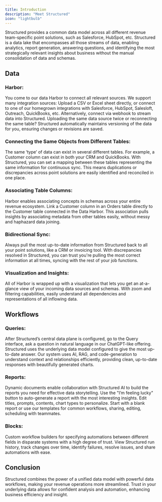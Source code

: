 ```yaml
---
title: Introduction
description: "Meet Structured"
icon: "lightbulb"
---
```


Structured provides a common data model across all different revenue team-specific point solutions, such as Salesforce, HubSpot, etc. Structured is a data lake that encompasses all those streams of data, enabling analytics, report generation, answering questions, and identifying the most strategically relevant insights about business without the manual consolidation of data and schemas.

## Data

### Harbor:

You come to our data Harbor to connect all relevant sources. We support many integration sources: Upload a CSV or Excel sheet directly, or connect to one of our homegrown integrations with Salesforce, HubSpot, Salesloft, Outreach, QuickBooks, etc. Alternatively, connect via webhook to stream data into Structured. Uploading the same data source twice or reconnecting the same table? Structured automatically maintains versioning of the data for you, ensuring changes or revisions are saved.

### Connecting the Same Objects from Different Tables:

The same ‘type’ of data can exist in several different tables. For example, a Customer column can exist in both your CRM and QuickBooks. With Structured, you can set a mapping between these tables representing the same information for continuous sync. This means duplications or discrepancies across point solutions are easily identified and reconciled in one place.

### Associating Table Columns:

Harbor enables associating concepts in schemas across your entire revenue ecosystem. Link a Customer column in an Orders table directly to the Customer table connected in the Data Harbor. This association pulls insights by associating metadata from other tables easily, without messy and haphazard data joining.

### Bidirectional Sync:

Always pull the most up-to-date information from Structured back to all your point solutions, like a CRM or invoicing tool. With discrepancies resolved in Structured, you can trust you're pulling the most correct information at all times, syncing with the rest of your job functions.

### Visualization and Insights:

All of Harbor is wrapped up with a visualization that lets you get an at-a-glance view of your incoming data sources and schemas. With zoom and filtering capabilities, easily understand all dependencies and representations of all inflowing data.

## Workflows

### Queries:

After Structured’s central data plane is configured, go to the Query interface, ask a question in natural language in our ChatGPT-like offering. Structured uses the underlying data model configured to give the most up-to-date answer. Our system uses AI, RAG, and code-generation to understand context and relationships efficiently, providing clean, up-to-date responses with beautifully generated charts.

### Reports:

Dynamic documents enable collaboration with Structured AI to build the reports you need for effective data storytelling. Use the "I’m feeling lucky" button to auto-generate a report with the most interesting insights. Edit titles, prompts, contents, chart types to personalize. Start with a blank report or use our templates for common workflows, sharing, editing, scheduling with teammates.

### Blocks:

Custom workflow builders for specifying automations between different fields in disparate systems with a high degree of trust. View Structured run history, track changes over time, identify failures, resolve issues, and share automations with ease.

## Conclusion

Structured combines the power of a unified data model with powerful data workflows, making your revenue operations more streamlined. Trust in your underlying data allows for confident analysis and automation, enhancing business efficiency and insight.
